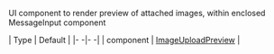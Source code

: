 UI component to render preview of attached images, within enclosed MessageInput component

| Type | Default |
|- -|- -|
| component | [ImageUploadPreview](https://github.com/GetStream/stream-chat-react-native/blob/master/package/src/components/MessageInput/ImageUploadPreview.tsx) |
